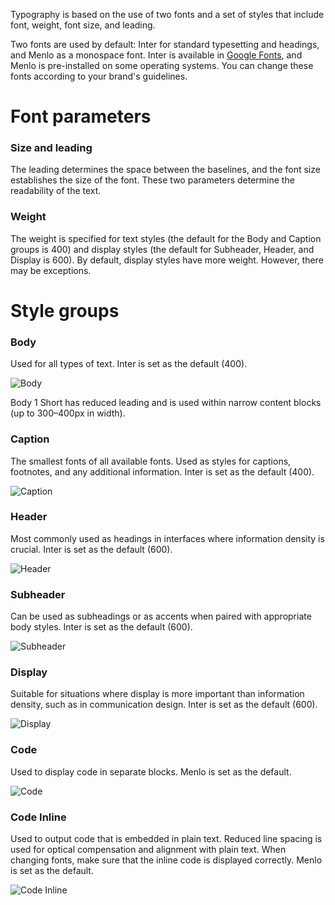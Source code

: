 Typography is based on the use of two fonts and a set of styles that include font, weight, font size, and leading.

Two fonts are used by default: Inter for standard typesetting and headings, and Menlo as a monospace font. Inter is available in [Google Fonts](https://fonts.google.com/specimen/Inter?query=inter), and Menlo is pre-installed on some operating systems. You can change these fonts according to your brand's guidelines.

# Font parameters

### Size and leading

The leading determines the space between the baselines, and the font size establishes the size of the font. These two parameters determine the readability of the text.

### Weight

The weight is specified for text styles (the default for the Body and Caption groups is 400) and display styles (the default for Subheader, Header, and Display is 600). By default, display styles have more weight. However, there may be exceptions.

# Style groups

### **Body**

Used for all types of text. Inter is set as the default (400).

![Body](/static/images/design/Typography/Body.png)

Body 1 Short has reduced leading and is used within narrow content blocks (up to 300–400px in width).

### **Caption**

The smallest fonts of all available fonts. Used as styles for captions, footnotes, and any additional information. Inter is set as the default (400).

![Caption](/static/images/design/Typography/Caption.png)

### **Header**

Most commonly used as headings in interfaces where information density is crucial. Inter is set as the default (600).

![Header](/static/images/design/Typography/Header.png)

### **Subheader**

Can be used as subheadings or as accents when paired with appropriate body styles. Inter is set as the default (600).

![Subheader](/static/images/design/Typography/Subheader.png)

### **Display**

Suitable for situations where display is more important than information density, such as in communication design. Inter is set as the default (600).

![Display](/static/images/design/Typography/Display.png)

### **Code**

Used to display code in separate blocks. Menlo is set as the default.

![Code](/static/images/design/Typography/Code.png)

### **Code Inline**

Used to output code that is embedded in plain text. Reduced line spacing is used for optical compensation and alignment with plain text. When changing fonts, make sure that the inline code is displayed correctly. Menlo is set as the default.

![Code Inline](/static/images/design/Typography/CodeInline.png)